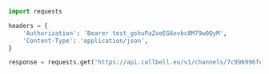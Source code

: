 ```python
import requests

headers = {
    'Authorization': 'Bearer test_gshuPaZoeEG6ovbc8M79w0QyM',
    'Content-Type': 'application/json',
}

response = requests.get('https://api.callbell.eu/v1/channels/7c996996fea947f4a1d5a11e7fac84db', headers=headers)

```